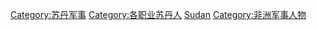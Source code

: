 [[Category:苏丹军事|Category:苏丹军事]]
[[Category:各职业苏丹人|Category:各职业苏丹人]]
[[Category:各国军事人物|Sudan]]
[[Category:非洲军事人物|Category:非洲军事人物]]
